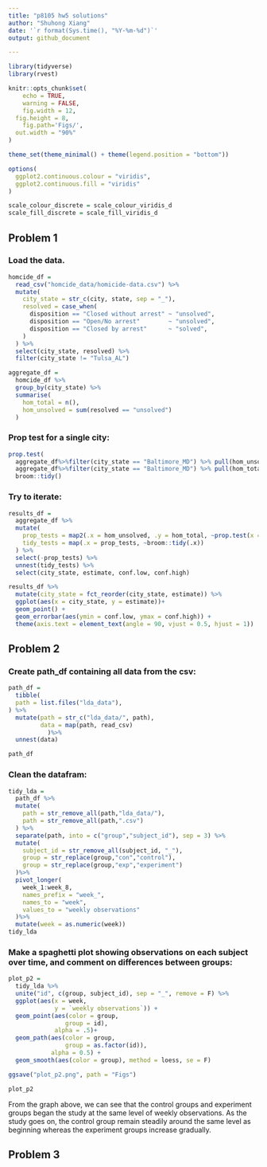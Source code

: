 ```yaml
---
title: "p8105 hw5 solutions"
author: "Shuhong Xiang"
date: '`r format(Sys.time(), "%Y-%m-%d")`'
output: github_document

---
```


```r
library(tidyverse)
library(rvest)

knitr::opts_chunk$set(
	echo = TRUE,
	warning = FALSE,
	fig.width = 12, 
  fig.height = 8,
	fig.path='Figs/',
  out.width = "90%"
)

theme_set(theme_minimal() + theme(legend.position = "bottom"))

options(
  ggplot2.continuous.colour = "viridis",
  ggplot2.continuous.fill = "viridis"
)

scale_colour_discrete = scale_colour_viridis_d
scale_fill_discrete = scale_fill_viridis_d
```

## Problem 1

### Load the data.

```r
homcide_df =
  read_csv("homcide_data/homicide-data.csv") %>%
  mutate(
    city_state = str_c(city, state, sep = "_"), 
    resolved = case_when(
      disposition == "Closed without arrest" ~ "unsolved",
      disposition == "Open/No arrest"        ~ "unsolved",
      disposition == "Closed by arrest"      ~ "solved",
    )
  ) %>%
  select(city_state, resolved) %>%
  filter(city_state != "Tulsa_AL")

```

```r
aggregate_df = 
  homcide_df %>%
  group_by(city_state) %>%
  summarise(
    hom_total = n(),
    hom_unsolved = sum(resolved == "unsolved")
  )
```

### Prop test for a single city: 

```r
prop.test(
  aggregate_df%>%filter(city_state == "Baltimore_MD") %>% pull(hom_unsolved), 
  aggregate_df%>%filter(city_state == "Baltimore_MD") %>% pull(hom_total)) %>%
  broom::tidy()
```

### Try to iterate:

```r
results_df = 
  aggregate_df %>%
  mutate(
    prop_tests = map2(.x = hom_unsolved, .y = hom_total, ~prop.test(x = .x, n = .y)),
    tidy_tests = map(.x = prop_tests, ~broom::tidy(.x))
  ) %>%
  select(-prop_tests) %>%
  unnest(tidy_tests) %>%
  select(city_state, estimate, conf.low, conf.high)
```

```r
results_df %>%
  mutate(city_state = fct_reorder(city_state, estimate)) %>% 
  ggplot(aes(x = city_state, y = estimate))+
  geom_point() + 
  geom_errorbar(aes(ymin = conf.low, ymax = conf.high)) +
  theme(axis.text = element_text(angle = 90, vjust = 0.5, hjust = 1))
```

## Problem 2

### Create path_df containing all data from the csv:

```r
path_df =
  tibble(
  path = list.files("lda_data"),
) %>%
  mutate(path = str_c("lda_data/", path),
         data = map(path, read_csv)
           )%>%
  unnest(data)

path_df
```

### Clean the datafram:

```r
tidy_lda =
  path_df %>%
  mutate(
    path = str_remove_all(path,"lda_data/"), 
    path = str_remove_all(path,".csv")
  ) %>%
  separate(path, into = c("group","subject_id"), sep = 3) %>%
  mutate(
    subject_id = str_remove_all(subject_id, "_"),
    group = str_replace(group,"con","control"),
    group = str_replace(group,"exp","experiment")
  )%>%
  pivot_longer(
    week_1:week_8,
    names_prefix = "week_",
    names_to = "week",
    values_to = "weekly observations"
  )%>%
  mutate(week = as.numeric(week))
tidy_lda
```

### Make a spaghetti plot showing observations on each subject over time, and comment on differences between groups:

```r
plot_p2 =
  tidy_lda %>%
  unite("id", c(group, subject_id), sep = "_", remove = F) %>%
  ggplot(aes(x = week,
             y = `weekly observations`)) +
  geom_point(aes(color = group,
                group = id),
             alpha = .5)+
  geom_path(aes(color = group,
                group = as.factor(id)),
            alpha = 0.5) +
  geom_smooth(aes(color = group), method = loess, se = F)

ggsave("plot_p2.png", path = "Figs")

plot_p2
```

From the graph above, we can see that the control groups and experiment groups began the study at the same level of weekly observations. As the study goes on, the control group remain steadily around the same level as beginning  whereas the experiment groups increase gradually. 

## Problem 3


